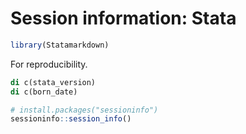 # Session information: Stata{-}

```r
library(Statamarkdown)
```

For reproducibility.
```stata
di c(stata_version)
di c(born_date)
```

```r
# install.packages("sessioninfo")
sessioninfo::session_info()
```
